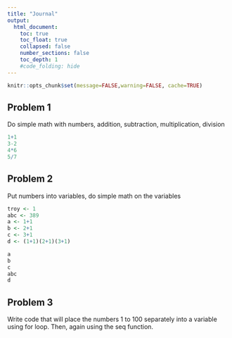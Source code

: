 ```yaml
---
title: "Journal"
output:
  html_document:
    toc: true
    toc_float: true
    collapsed: false
    number_sections: false
    toc_depth: 1
    #code_folding: hide
---
```


```r
knitr::opts_chunk$set(message=FALSE,warning=FALSE, cache=TRUE)
```

## Problem 1

Do simple math with numbers, addition, subtraction, multiplication, division

```r
1+1
3-2
4*6
5/7


```

## Problem 2

Put numbers into variables, do simple math on the variables
```r

troy <- 1
abc <- 389
a <- 1+1
b <- 2+1
c <- 3+1
d <- (1+1)(2+1)(3+1)

a
b
c
abc
d

```

## Problem 3

Write code that will place the numbers 1 to 100 separately into a variable using for loop. Then, again using the seq function.

```r



```

